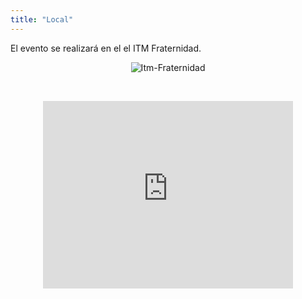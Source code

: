 ```yaml
---
title: "Local"
---
```


El evento se realizará en el el ITM Fraternidad.

<center>
<img src="imagenes/Campus-Fraternidad.jpg" alt="Itm-Fraternidad" style="max-width: 60%;">
</center>

<br/>

<center>
<iframe src="https://www.google.com/maps/embed?pb=!1m18!1m12!1m3!1d3966.1392334955344!2d-75.55590581533657!3d6.245375710216639!2m3!1f0!2f0!3f0!3m2!1i1024!2i768!4f13.1!3m3!1m2!1s0x8e4428608c3c37b3%3A0x5b74d006bb9c6df2!2sInstituci%C3%B3n%20Universitaria%20ITM%20-%20campus%20Fraternidad!5e0!3m2!1ses!2sco!4v1746225418722!5m2!1ses!2sco" width="400" height="300" style="border:0;" allowfullscreen="" loading="lazy" referrerpolicy="no-referrer-when-downgrade"></iframe>
</center>


